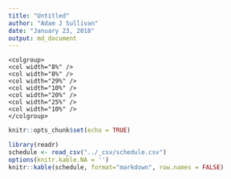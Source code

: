 ```yaml
---
title: "Untitled"
author: "Adam J Sullivan"
date: "January 23, 2018"
output: md_document
---
```


```
<colgroup>
<col width="8%" />
<col width="8%" />
<col width="29%" />
<col width="10%" />
<col width="20%" />
<col width="25%" />
<col width="10%" />
</colgroup>
```

```r
knitr::opts_chunk$set(echo = TRUE)
```

```r
library(readr)
schedule <- read_csv("../_csv/schedule.csv")
options(knitr.kable.NA = '')
knitr::kable(schedule, format="markdown", row.names = FALSE)
```

